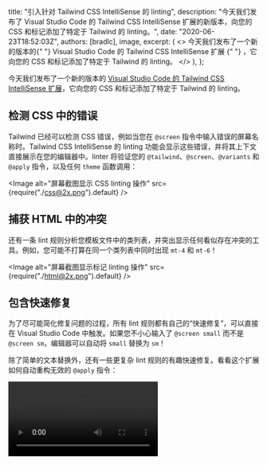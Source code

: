 
  title: "引入针对 Tailwind CSS IntelliSense 的 linting",
  description:
    "今天我们发布了 Visual Studio Code 的 Tailwind CSS IntelliSense 扩展的新版本，向您的 CSS 和标记添加了特定于 Tailwind 的 linting。",
  date: "2020-06-23T18:52:03Z",
  authors: [bradlc],
  image,
  excerpt: (
    <>
      今天我们发布了一个新的版本的{" "}
      <Link href="https://marketplace.visualstudio.com/items?itemName=bradlc.vscode-tailwindcss">
        Visual Studio Code 的 Tailwind CSS IntelliSense 扩展
      </Link>{" "}
      ，它向您的 CSS 和标记添加了特定于 Tailwind 的 linting。
    </>
  ),
};

今天我们发布了一个新的版本的 [Visual Studio Code 的 Tailwind CSS IntelliSense 扩展](https://marketplace.visualstudio.com/items?itemName=bradlc.vscode-tailwindcss)，它向您的 CSS 和标记添加了特定于 Tailwind 的 linting。

## 检测 CSS 中的错误

Tailwind 已经可以检测 CSS 错误，例如当您在 `@screen` 指令中输入错误的屏幕名称时。Tailwind CSS IntelliSense 的 linting 功能会显示这些错误，并将其上下文直接展示在您的编辑器中。linter 将验证您的 `@tailwind`、`@screen`、`@variants` 和 `@apply` 指令，以及任何 `theme` 函数调用：

<Image alt="屏幕截图显示 CSS linting 操作" src={require("./css@2x.png").default} />

## 捕获 HTML 中的冲突

还有一条 lint 规则分析您模板文件中的类列表，并突出显示任何看似存在冲突的工具。例如，您可能不打算在同一个类列表中同时出现 `mt-4` 和 `mt-6`！

<Image alt="屏幕截图显示标记 linting 操作" src={require("./html@2x.png").default} />

## 包含快速修复

为了尽可能简化修复问题的过程，所有 lint 规则都有自己的“快速修复”，可以直接在 Visual Studio Code 中触发。如果您不小心输入了 `@screen small` 而不是 `@screen sm`，编辑器可以自动将 `small` 替换为 `sm`！

除了简单的文本替换外，还有一些更复杂 lint 规则的有趣快速修复。看看这个扩展如何自动重构无效的 `@apply` 指令：

<Video src="https://assets.tailwindcss.com/blog/introducing-linting-for-tailwindcss-intellisense/apply-quick-fix.mp4" />

## 配置

我们相信您会喜欢这个新的 lint 功能，但是如果您不喜欢，或者只是想调整一些行为，我们也为您考虑到了。您可以决定每条规则违规的处理方式：是 `error`，还是只是 `warning`，或者您想完全 `ignore` 该规则？如果您真的想，也可以通过新的 `tailwindCSS.validate` 设置完全禁用 linting。

请查看 [扩展说明](https://github.com/tailwindcss/intellisense#tailwindcssvalidate)，了解更多关于配置 lint 规则以适合您的工作流程的详细信息。

## 结论

Linting 现在在 Tailwind CSS IntelliSense 的 `v0.4.0` 版本中可用！如果您已经安装了该扩展，您可能需要重新加载 Visual Studio Code 以获得更新，而如果您没有，您可以通过 [扩展市场](https://marketplace.visualstudio.com/items?itemName=bradlc.vscode-tailwindcss) 进行安装。

这是该功能的第一次迭代，我们期待您的反馈！您对新的 lint 规则有想法吗？让我们知道！

想讨论这篇文章吗？ <a href="https://github.com/tailwindcss/tailwindcss/discussions/1956">在 GitHub 上讨论这篇文章 →</a>
